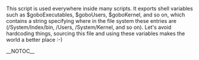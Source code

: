 This script is used everywhere inside many scripts. It exports shell variables such as $goboExecutables, $goboUsers, $goboKernel, and so on, which contains a string specifying where in the file system these entries are (/System/Index/bin, /Users, /System/Kernel, and so on). Let's avoid hardcoding things, sourcing this file and using these variables makes the world a better place :-)

{{Scripts}}
__NOTOC__

